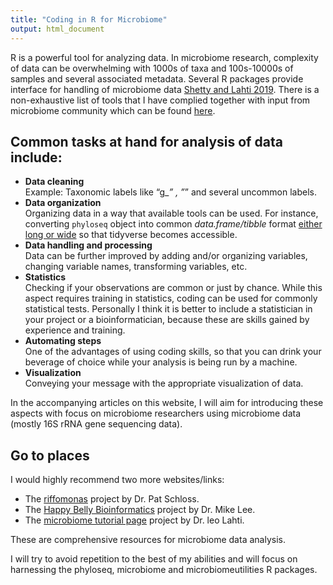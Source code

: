 ---
title: "Coding in R for Microbiome"
output: html_document
---







R is a powerful tool for analyzing data. In microbiome research, complexity of data can be overwhelming with 1000s of taxa and 100s-10000s of samples and several associated metadata. Several R packages provide interface for handling of microbiome data [Shetty and Lahti 2019](https://www.ias.ac.in/public/Volumes/jbsc/044/05/0115.pdf). There is a non-exhaustive list of tools that I have complied together with input from microbiome community which can be found [here](https://microsud.github.io/Tools-Microbiome-Analysis/).   

## Common tasks at hand for analysis of data include:  

* __Data cleaning__  
  Example: Taxonomic labels like "g__" , "<empty>_" and several uncommon labels.  
* __Data organization__  
  Organizing data in a way that available tools can be used. For instance, converting `phyloseq` object into common *data.frame/tibble* format [either long or wide](https://tidyr.tidyverse.org/) so that tidyverse becomes accessible.  
* __Data handling and processing__  
  Data can be further improved by adding and/or organizing variables, changing variable names,
  transforming variables, etc.  
* __Statistics__  
  Checking if your observations are common or just by chance. While this aspect requires training in statistics, coding can be used for commonly statistical tests. Personally I think it is better to include a statistician in your project or a bioinformatician, because these are skills gained by experience and training.     
* __Automating steps__  
  One of the advantages of using coding skills, so that you can drink your beverage of choice while your analysis is being run by a machine.  
* __Visualization__  
  Conveying your message with the appropriate visualization of data.  
  
In the accompanying articles on this website, I will aim for introducing these aspects with focus on microbiome researchers using microbiome data (mostly 16S rRNA gene sequencing data).  

## Go to places  
I would highly recommend two more websites/links:   

* The [riffomonas](http://www.riffomonas.org/minimalR/) project by Dr. Pat Schloss.    
* The [Happy Belly Bioinformatics](https://astrobiomike.github.io/) project by Dr. Mike Lee.  
* The [microbiome tutorial page](https://microbiome.github.io/tutorials/) project by Dr. leo Lahti.   

These are comprehensive resources for microbiome data analysis.  

I will try to avoid repetition to the best of my abilities and will focus on harnessing the phyloseq, microbiome and microbiomeutilities R packages. 
  
  
  
  
  

